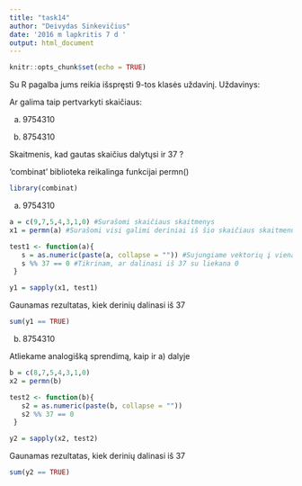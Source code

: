 ```yaml
---
title: "task14"
author: "Deivydas Sinkevičius"
date: '2016 m lapkritis 7 d '
output: html_document
---
```


```r
knitr::opts_chunk$set(echo = TRUE)
```

Su R pagalba jums reikia išspręsti 9-tos klasės uždavinį. Uždavinys:

Ar galima taip pertvarkyti skaičiaus:

a) 9754310

b) 8754310

Skaitmenis, kad gautas skaičius dalytųsi ir 37 ?

'combinat' biblioteka reikalinga funkcijai permn()
```r
library(combinat)
```
a) 9754310
```r
a = c(9,7,5,4,3,1,0) #Surašomi skaičiaus skaitmenys
x1 = permn(a) #Surašomi visi galimi deriniai iš šio skaičiaus skaitmenų

test1 <- function(a){
   s = as.numeric(paste(a, collapse = "")) #Sujungiame vektorių į vieną skaičių
   s %% 37 == 0 #Tikrinam, ar dalinasi iš 37 su liekana 0
 }

y1 = sapply(x1, test1)
```
Gaunamas rezultatas, kiek derinių dalinasi iš 37
```r
sum(y1 == TRUE) 
```
b) 8754310

Atliekame analogišką sprendimą, kaip ir a) dalyje
```r
b = c(8,7,5,4,3,1,0)
x2 = permn(b) 

test2 <- function(b){
   s2 = as.numeric(paste(b, collapse = ""))
   s2 %% 37 == 0
 }

y2 = sapply(x2, test2)
```
Gaunamas rezultatas, kiek derinių dalinasi iš 37
```r
sum(y2 == TRUE) 
```
